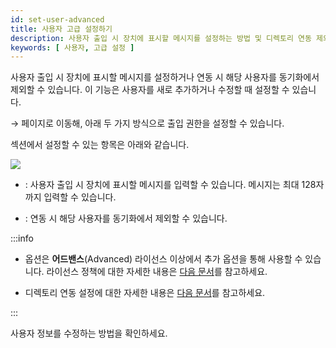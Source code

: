 ```yaml
---
id: set-user-advanced
title: 사용자 고급 설정하기
description: 사용자 출입 시 장치에 표시할 메시지를 설정하는 방법 및 디렉토리 연동 제외 기능을 안내합니다.
keywords: [ 사용자, 고급 설정 ]
---
```


사용자 출입 시 장치에 표시할 메시지를 설정하거나 <Cmd sid='settings.activeDirectory.title' product='2' className='normal' /> 연동 시 해당 사용자를 동기화에서 제외할 수 있습니다. 이 기능은 사용자를 새로 추가하거나 수정할 때 설정할 수 있습니다.

<Cmd sid='shell.header.launcher' /> → <Cmd sid='shell.header.user' /> 페이지로 이동해, 아래 두 가지 방식으로 출입 권한을 설정할 수 있습니다.


<EnterUserPage />

<Cmd sid='common.advanced' product='2' /> 섹션에서 설정할 수 있는 항목은 아래와 같습니다.

<Image src='/img/biostarx-user-advanced.png' />


* <Cmd sid='common.privateMessage' product='2' />: 사용자 출입 시 장치에 표시할 메시지를 입력할 수 있습니다. 메시지는 최대 128자까지 입력할 수 있습니다.

* <Cmd sid='user.adsync.exclude' product='2' />: <Cmd sid='settings.activeDirectory.title' product='2' className='normal' /> 연동 시 해당 사용자를 동기화에서 제외할 수 있습니다.

:::info

* <Cmd sid='user.adsync.exclude' product='2' /> 옵션은 **어드밴스**(Advanced) 라이선스 이상에서 추가 옵션을 통해 사용할 수 있습니다. 라이선스 정책에 대한 자세한 내용은 [다음 문서](licensing#features-add-ons)를 참고하세요.

* 디렉토리 연동 설정에 대한 자세한 내용은 [다음 문서](settings-diretory-integration)를 참고하세요.

:::

<NextStep>
<NextItem to='edit-user'>

사용자 정보를 수정하는 방법을 확인하세요.

</NextItem>
</NextStep>
